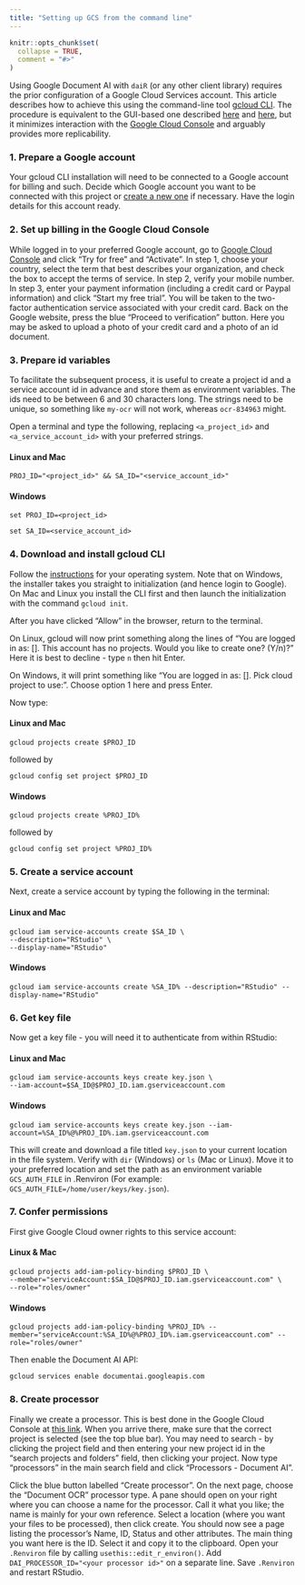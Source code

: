 ```yaml
---
title: "Setting up GCS from the command line"
---
```


```r
knitr::opts_chunk$set(
  collapse = TRUE,
  comment = "#>"
)
```

Using Google Document AI with `daiR` (or any other client library) requires the prior configuration of a Google Cloud Services account. This article describes how to achieve this using the command-line tool [gcloud CLI](https://cloud.google.com/sdk/gcloud/). The procedure is equivalent to the GUI-based one described [here](https://dair.info/articles/setting_up_google_storage.html) and [here](https://dair.info/articles/using_document_ai.html), but it minimizes interaction with the [Google Cloud Console](https://console.cloud.google.com) and arguably provides more replicability.

### 1. Prepare a Google account

Your gcloud CLI installation will need to be connected to a Google account for billing and such. Decide which Google account you want to be connected with this project or [create a new one](https://support.google.com/accounts/answer/27441?hl=en) if necessary. Have the login details for this account ready.

### 2. Set up billing in the Google Cloud Console

While logged in to your preferred Google account, go to [Google Cloud Console](https://console.cloud.google.com) and click "Try for free" and "Activate". In step 1, choose your country, select the term that best describes your organization, and check the box to accept the terms of service. In step 2, verify your mobile number. In step 3, enter your payment information (including a credit card or Paypal information) and click "Start my free trial". You will be taken to the two-factor authentication service associated with your credit card. Back on the Google website, press the blue "Proceed to verification" button. Here you may be asked to upload a photo of your credit card and a photo of an id document.

### 3. Prepare id variables

To facilitate the subsequent process, it is useful to create a project id and a service account id in advance and store them as environment variables. The ids need to be between 6 and 30 characters long. The strings need to be unique, so something like `my-ocr` will not work, whereas `ocr-834963` might. 

Open a terminal and type the following, replacing `<a_project_id>` and `<a_service_account_id>` with your preferred strings.

#### Linux and Mac 

```
PROJ_ID="<project_id>" && SA_ID="<service_account_id>"
```

#### Windows 

```
set PROJ_ID=<project_id>

set SA_ID=<service_account_id>
```

### 4. Download and install gcloud CLI

Follow the [instructions](https://cloud.google.com/sdk/docs/install) for your operating system. Note that on Windows, the installer takes you straight to initialization (and hence login to Google). On Mac and Linux you install the CLI first and then launch the initialization with the command `gcloud init`.  

After you have clicked "Allow" in the browser, return to the terminal.

On Linux, gcloud will now print something along the lines of "You are logged in as: [<YOUR_GMAIL_ADDRESS>]. This account has no projects. Would you like to create one? (Y/n)?" Here it is best to decline - type `n` then hit Enter.

On Windows, it will print something like "You are logged in as: [<YOUR_GMAIL_ADDRESS>]. Pick cloud project to use:". Choose option 1 here and press Enter. 

Now type: 

#### Linux and Mac
`gcloud projects create $PROJ_ID` 

followed by 

`gcloud config set project $PROJ_ID`

#### Windows
`gcloud projects create %PROJ_ID%`

followed by

`gcloud config set project %PROJ_ID%`

### 5. Create a service account

Next, create a service account by typing the following in the terminal:

#### Linux and Mac
```
gcloud iam service-accounts create $SA_ID \
--description="RStudio" \
--display-name="RStudio"
```

#### Windows
```
gcloud iam service-accounts create %SA_ID% --description="RStudio" --display-name="RStudio"
```

### 6. Get key file

Now get a key file - you will need it to authenticate from within RStudio:

#### Linux and Mac
```
gcloud iam service-accounts keys create key.json \
--iam-account=$SA_ID@$PROJ_ID.iam.gserviceaccount.com
```

#### Windows
```
gcloud iam service-accounts keys create key.json --iam-account=%SA_ID%@%PROJ_ID%.iam.gserviceaccount.com
```

This will create and download a file titled `key.json` to your current location in the file system. Verify with `dir` (Windows) or `ls` (Mac or Linux). Move it to your preferred location and set the path as an environment variable `GCS_AUTH_FILE` in .Renviron (For example: `GCS_AUTH_FILE=/home/user/keys/key.json`).

### 7. Confer permissions

First give Google Cloud owner rights to this service account:

#### Linux & Mac
```
gcloud projects add-iam-policy-binding $PROJ_ID \
--member="serviceAccount:$SA_ID@$PROJ_ID.iam.gserviceaccount.com" \
--role="roles/owner"
```

#### Windows 
```
gcloud projects add-iam-policy-binding %PROJ_ID% --member="serviceAccount:%SA_ID%@%PROJ_ID%.iam.gserviceaccount.com" --role="roles/owner"
```

Then enable the Document AI API:

`gcloud services enable documentai.googleapis.com`

### 8. Create processor

Finally we create a processor. This is best done in the Google Cloud Console at [this link](https://console.cloud.google.com/ai/document-ai/processors). When you arrive there, make sure that the correct project is selected (see the top blue bar). You may need to search - by clicking the project field and then entering your new project id in the "search projects and folders" field, then clicking your project. Now type "processors" in the main search field and click "Processors - Document AI".

Click the blue button labelled “Create processor”. On the next page, choose the “Document OCR” processor type. A pane should open on your right where you can choose a name for the processor. Call it what you like; the name is mainly for your own reference. Select a location (where you want your files to be processed), then click create. You should now see a page listing the processor’s Name, ID, Status and other attributes. The main thing you want here is the ID. Select it and copy it to the clipboard. Open your `.Renviron` file by calling `usethis::edit_r_environ()`. Add `DAI_PROCESSOR_ID="<your processor id>"` on a separate line. Save `.Renviron` and restart RStudio.